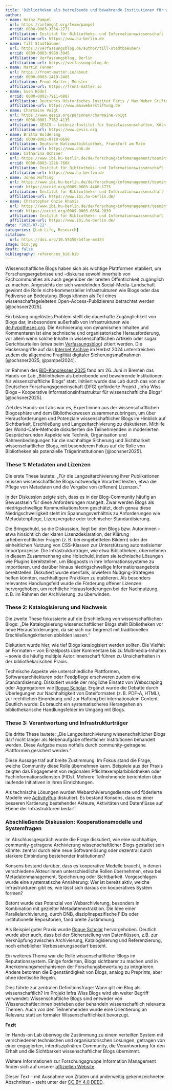 ```yaml
---
title: 'Bibliotheken als betreibende und bewahrende Institutionen für wissenschaftliche Blogs: Bericht über ein Hands-on Lab auf der 113. Bibliocon'
author:
- name: Heinz Pampel
  url: https://infomgnt.org/team/pampel
  orcid: 0000-0003-3334-2771
  affiliation: Institut für Bibliotheks- und Informationswissenschaft (IBI), Humboldt-Universität zu Berlin & Helmholtz-Gemeinschaft, Helmholtz Open Science Office
  affiliation-url: https://www.hu-berlin.de
- name: Till Stadtbäumer
  url: https://verfassungsblog.de/author/till-stadtbaeumer/
  orcid: 0009-0003-9980-3945
  affiliation: Verfassungsblog, Berlin
  affiliation-url: https://verfassungsblog.de
- name: Martin Fenner
  url: https://front-matter.io/about
  orcid: 0000-0003-1419-2405
  affiliation: Front Matter, Münster
  affiliation-url: https://front-matter.io
- name: Sven Ködel
  orcid: 0000-0002-7911-6887
  affiliation: Deutsches Historisches Institut Paris / Max Weber Stiftung
  affiliation-url: https://www.maxweberstiftung.de
- name: Charmaine Voigt
  url: https://www.gesis.org/personen/charmaine-voigt
  orcid: 0000-0001-7762-4135
  affiliation: GESIS – Leibniz-Institut für Sozialwissenschaften, Köln
  affiliation-url: https://www.gesis.org
- name: Britta Woldering
  orcid: 0000-0002-9718-0698
  affiliation: Deutsche Nationalbibliothek, Frankfurt am Main
  affiliation-url: https://www.dnb.de
- name: Catharina Ochsner
  url: https://www.ibi.hu-berlin.de/de/forschung/infomanagement/teaminfomanagement
  orcid: 0000-0003-1226-760X
  affiliation: Institut für Bibliotheks- und Informationswissenschaft (IBI), Humboldt-Universität zu Berlin
  affiliation-url: https://www.hu-berlin.de
- name: Jonas Höfting
  url: https://www.ibi.hu-berlin.de/de/forschung/infomanagement/teaminfomanagement
  orcid: https://orcid.org/0009-0003-4466-1775
  affiliation: Institut für Bibliotheks- und Informationswissenschaft (IBI), Humboldt-Universität zu Berlin
  affiliation-url: https://www.ibi.hu-berlin.de/
- name: Christopher Onzie Khamis
  url: https://www.ibi.hu-berlin.de/de/forschung/infomanagement/teaminfomanagement
  orcid: https://orcid.org/0009-0003-0654-2839
  affiliation: Institut für Bibliotheks- und Informationswissenschaft (IBI), Humboldt-Universität zu Berlin
  affiliation-url: https://www.ibi.hu-berlin.de/
date: "2025-07-22"
categories: [Lab Life, Research]
citation:
  url: https://doi.org/10.59350/b4fae-mm324
image: bid.jpg
draft: false
bibliography: references_bid.bib
---
```


Wissenschaftliche Blogs haben sich als wichtige Plattformen etabliert, um Forschungsergebnisse und -diskurse sowohl innerhalb von Fachcommunities als auch gegenüber der breiten Öffentlichkeit zugänglich zu machen. Angesichts der sich wandelnden Social-Media-Landschaft gewinnt die Rolle nicht-kommerzieller Infrastrukturen wie Blogs oder das Fediverse an Bedeutung. Blogs können als Teil eines wissenschaftsgeleiteten Open-Access-Publizierens betrachtet werden [@ochsner2025].

Ein bislang ungelöstes Problem stellt die dauerhafte Zugänglichkeit von Blogs dar, insbesondere außerhalb von Infrastrukturen wie [de.hypotheses.org](https://de.hypotheses.org/). Die Archivierung von dynamischen Inhalten und Kommentaren ist eine technische und organisatorische Herausforderung, vor allem wenn solche Inhalte in wissenschaftlichen Artikeln oder sogar Gerichtsurteilen (etwa beim [Verfassungsblog](https://verfassungsblog.de)) zitiert werden. Die Hackerangriffe auf das [Internet Archive](https://archive.org/) im Herbst 2024 unterstreichen zudem die allgemeine Fragilität digitaler Sicherungsmaßnahmen [@ochsner2025, @pampel2024].

Im Rahmen des [BID-Kongresses 2025](https://bid-kongress2025.de/) fand am 26. Juni in Bremen das Hands-on Lab „Bibliotheken als betreibende und bewahrende Institutionen für wissenschaftliche Blogs“ statt. Initiiert wurde das Lab durch das von der Deutschen Forschungsgemeinschaft (DFG) geförderte Projekt „Infra Wiss Blogs – Kooperative Informationsinfrastruktur für wissenschaftliche Blogs“ [@ochsner2025].

Ziel des Hands-on Labs war es, Expert:innen aus der wissenschaftlichen Blogosphäre und dem Bibliothekswesen zusammenzubringen, um über Herausforderungen und Potenziale wissenschaftlicher Blogs im Hinblick auf Sichtbarkeit, Erschließung und Langzeitarchivierung zu diskutieren. Mithilfe der World-Café-Methode diskutierten die Teilnehmenden in moderierten Gesprächsrunden Aspekte wie Technik, Organisation und Rahmenbedingungen für die nachhaltige Sicherung und Sichtbarkeit wissenschaftlicher Blogs, mit besonderem Fokus auf die Rolle von Bibliotheken als potenzielle Trägerinstitutionen [@ochsner2025].

### These 1: Metadaten und Lizenzen

Die erste These lautete: „Für die Langzeitarchivierung ihrer Publikationen müssen wissenschaftliche Blogs notwendige Vorarbeit leisten, etwa die Pflege von Metadaten und die Vergabe von (offenen) Lizenzen.“

In der Diskussion zeigte sich, dass es in der Blog-Community häufig an Bewusstsein für diese Anforderungen mangelt. Zwar werden Blogs als niedrigschwellige Kommunikationsform geschätzt, doch genau diese Niedrigschwelligkeit steht im Spannungsverhältnis zu Anforderungen wie Metadatenpflege, Lizenzvergabe oder technischer Standardisierung.

Die Bringschuld, so die Diskussion, liegt bei den Blogs bzw. Autor:innen – etwa hinsichtlich der klaren Lizenzdeklaration, der Klärung urheberrechtlicher Fragen (z. B. bei eingebetteten Bildern) oder der einheitlichen Nutzung von CSS-Klassen zur Unterstützung automatisierter Importprozesse. Die Infrastrukturträger, wie etwa Bibliotheken, übernehmen in diesem Zusammenhang eine Holschuld, indem sie technische Lösungen wie Plugins bereitstellen, um Blogposts in ihre Informationssysteme zu importieren, und darüber hinaus niedrigschwellige Informationsangebote bereitstellen. Diskutiert wurde ebenfalls, inwiefern Nudging-Strategien helfen könnten, nachhaltigere Praktiken zu etablieren. Als besonders relevantes Handlungsfeld wurde die Förderung offener Lizenzen hervorgehoben, um rechtliche Herausforderungen bei der Nachnutzung, z. B. im Rahmen der Archivierung, zu überwinden.

### These 2: Katalogisierung und Nachweis

Die zweite These fokussierte auf die Erschließung von wissenschaftlichen Blogs: „Die Katalogisierung wissenschaftlicher Blogs stellt Bibliotheken vor neue Herausforderungen, da sie sich nur begrenzt mit traditionellen Erschließungskriterien abbilden lassen.“

Diskutiert wurde hier, wie tief Blogs katalogisiert werden sollten. Die Vielfalt an Formaten – von Einzelposts über Kommentare bis zu Multimedia-Inhalten – sowie die häufig multiple Autor:innenschaft führen zu Unsicherheiten in der bibliothekarischen Praxis.

Technische Aspekte wie unterschiedliche Plattformen, Softwarearchitekturen oder Feedpflege erschweren zudem eine Standardisierung. Diskutiert wurde der mögliche Einsatz von Webscraping oder Aggregatoren wie [Rogue Scholar](https://rogue-scholar.org). Ergänzt wurde die Debatte durch Überlegungen zur Nachhaltigkeit von Dateiformaten (z. B. PDF-A, HTML), zur rechtlichen Einordnung und zur Haftung bei internationalem Content. Deutlich wurde: Es braucht ein systematischeres Herangehen an bibliothekarische Handlungsfelder im Umgang mit Blogs.

### These 3: Verantwortung und Infrastrukturträger

Die dritte These lautete: „Die Langzeitarchivierung wissenschaftlicher Blogs darf nicht länger als Nebenaufgabe öffentlicher Institutionen behandelt werden. Diese Aufgabe muss notfalls durch community-getragene Plattformen gesichert werden.“

Diese Aussage traf auf breite Zustimmung. Im Fokus stand die Frage, welche Community diese Rolle übernehmen kann. Beispiele aus der Praxis zeigten das Engagement von regionalen Pflichtexemplarbibliotheken oder Fachinformationsdiensten (FIDs). Mehrere Teilnehmende berichteten über laufende Initiativen in ihren Einrichtungen.

Als technische Lösungen wurden Webarchivierungsdienste und föderierte Modelle wie [ActivityPub](https://www.w3.org/TR/activitypub/) diskutiert. Es bestand Konsens, dass es einer besseren Kartierung bestehender Akteure, Aktivitäten und Datenflüsse auf Ebene der Infrastrukturen bedarf.

### Abschließende Diskussion: Kooperationsmodelle und Systemfragen

Im Abschlussgespräch wurde die Frage diskutiert, wie eine nachhaltige, community-getragene Archivierung wissenschaftlicher Blogs gestaltet sein könnte: zentral durch eine neue Softwarelösung oder dezentral durch stärkere Einbindung bestehender Institutionen?

Konsens bestand darüber, dass es kooperative Modelle braucht, in denen verschiedene Akteur:innen unterschiedliche Rollen übernehmen, etwa bei Metadatenmanagement, Speicherung oder Sichtbarkeit. Vorgeschlagen wurde eine systematische Annäherung: Wer ist bereits aktiv, welche Infrastrukturen gibt es, wie lässt sich daraus ein kooperatives System formen?

Betont wurde das Potenzial von Webarchivierung, besonders in Kombination mit gezielter Metadatenextraktion. Die Idee einer Parallelarchivierung, durch DNB, disziplinspezifische FIDs oder institutionelle Repositorien, fand breite Zustimmung.

Als Beispiel guter Praxis wurde [Rogue Scholar](https://rogue-scholar.org) hervorgehoben. Deutlich wurde aber auch, dass bei der Sicherstellung von Datenflüssen, z.B. zur Verknüpfung zwischen Archivierung, Katalogisierung und Referenzierung, noch erheblicher Verbesserungsbedarf besteht.

Ein weiteres Thema war die Rolle wissenschaftlicher Blogs im Reputationssystem. Einige forderten, Blogs sichtbarer zu machen und in Anerkennungsmechanismen der Forschungsbewertung zu integrieren. Andere betonten die Eigenständigkeit von Blogs, analog zu Preprints, aber ohne identische Regeln.

Dies führte zur zentralen Definitionsfrage: Wann gilt ein Blog als wissenschaftlich? Im Projekt Infra Wiss Blogs wird ein weiter Begriff verwendet: Wissenschaftliche Blogs sind entweder von Wissenschaftler:innen betrieben oder behandeln wissenschaftlich relevante Themen. Auch von den Teilnehmenden wurde eine Orientierung an Relevanz statt an formaler Wissenschaftlichkeit bevorzugt.

**Fazit**

Im Hands-on Lab überwog die Zustimmung zu einem verteilten System mit verschiedenen technischen und organisatorischen Lösungen, getragen von einer engagierten, interdisziplinären Community, die Verantwortung für den Erhalt und die Sichtbarkeit wissenschaftlicher Blogs übernimmt.

Weitere Informationen zur Forschungsgruppe Information Management finden sich auf unserer [offiziellen Website](http://hu.berlin/infomgnt).

Dieser Text – mit Ausnahme von Zitaten und anderweitig gekennzeichneten Abschnitten – steht unter der [CC BY 4.0 DEED](https://creativecommons.org/licenses/by/4.0/deed.de).
